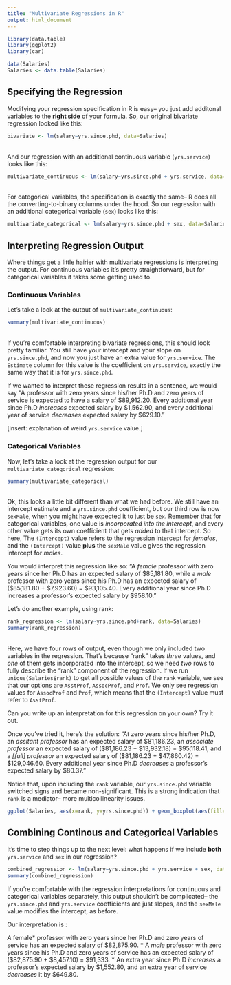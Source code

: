 ```yaml
---
title: "Multivariate Regressions in R"
output: html_document
---
```


```r
library(data.table)
library(ggplot2)
library(car)

data(Salaries)
Salaries <- data.table(Salaries)
```

## Specifying the Regression

Modifying your regression specification in R is easy-- you just add additonal variables to the **right side** of your formula. So, our original bivariate regression looked like this:

```r
bivariate <- lm(salary~yrs.since.phd, data=Salaries)
```
<br>
And our regression with an additional continuous variable (`yrs.service`) looks like this:
```r
multivariate_continuous <- lm(salary~yrs.since.phd + yrs.service, data=Salaries)
```
<br>
For categorical variables, the specification is exactly the same-- R does all the converting-to-binary columns under the hood. So our regression with an additional categorical variable (`sex`) looks like this:
```r
multivariate_categorical <- lm(salary~yrs.since.phd + sex, data=Salaries)
```

## Interpreting Regression Output

Where things get a little hairier with multivariate regressions is interpreting the output. For continuous variables it's pretty straightforward, but for categorical variables it takes some getting used to. 

### Continuous Variables

Let's take a look at the output of `multivariate_continuous`:
```r
summary(multivariate_continuous)
```
<br>
If you're comfortable interpreting bivariate regressions, this should look pretty familiar. You still have your intercept and your slope on `yrs.since.phd`, and now you just have an extra value for `yrs.service`. The `Estimate` column for this value is the coefficient on `yrs.service`, exactly the same way that it is for `yrs.since.phd`. 

If we wanted to interpret these regression results in a sentence, we would say "A professor with zero years since his/her Ph.D and zero years of service is expected to have a salary of \$89,912.20. Every additional year since Ph.D *increases* expected salary by \$1,562.90, and every additional year of service *decreases* expected salary by \$629.10."

[insert: explanation of weird `yrs.service` value.]


### Categorical Variables 
Now, let's take a look at the regression output for our `multivariate_categorical` regression:
```r
summary(multivariate_categorical)
```
<br>
Ok, this looks a little bit different than what we had before. We still have an intercept estimate and a `yrs.since.phd` coefficient, but our third row is now `sexMale`, when you might have expected it to just be `sex`. Remember that for categorical variables, one value is *incorporated into the intercept*, and every other value gets its own coefficient that gets *added* to that intercept. So here, The `(Intercept)` value refers to the regression intercept for *females*, and the `(Intercept)` value **plus** the `sexMale` value gives the regression intercept for *males*. 

You would interpret this regression like so: "A *female* professor with zero years since her Ph.D has an expected salary of \$85,181.80, while a *male* professor with zero years since his Ph.D has an expected salary of (\$85,181.80 + \$7,923.60) = \$93,105.40. Every additional year since Ph.D increases a professor's expected salary by \$958.10."


Let's do another example, using rank:
```r
rank_regression <- lm(salary~yrs.since.phd+rank, data=Salaries)
summary(rank_regression)
```
<br>
Here, we have four rows of output, even though we only included two variables in the regression. That's because "rank" takes *three* values, and *one* of them gets incorporated into the intercept, so we need *two* rows to fully describe the "rank" component of the regression. If we run `unique(Salaries$rank)` to get all possible values of the `rank` variable, we see that our options are `AsstProf`, `AssocProf`, and `Prof`. We only see regression values for `AssocProf` and `Prof`, which means that the `(Intercept)` value must refer to `AsstProf`.

Can you write up an interpretation for this regression on your own? Try it out.



Once you've tried it, here's the solution:
"At zero years since his/her Ph.D, an *assitant professor* has an expected salary of \$81,186.23, an *associate professor* an expected salary of (\$81,186.23 + \$13,932.18) = \$95,118.41, and a *[full] professor* an expected salary of (\$81,186.23 + \$47,860.42) = \$129,046.60. Every additional year since Ph.D *decreases* a professor's expected salary by \$80.37."

Notice that, upon including the `rank` variable, our `yrs.since.phd` variable switched signs and became non-significant. This is a strong indication that `rank` is a mediator-- more multicollinearity issues. 

```r
ggplot(Salaries, aes(x=rank, y=yrs.since.phd)) + geom_boxplot(aes(fill=rank))
```

## Combining Continous and Categorical Variables

It's time to step things up to the next level: what happens if we include **both** `yrs.service` and `sex` in our regression?

```r
combined_regression <- lm(salary~yrs.since.phd + yrs.service + sex, data=Salaries)
summary(combined_regression)
```

If you're comfortable with the regression interpretations for continuous and categorical variables separately, this output shouldn't be complicated-- the `yrs.since.phd` and `yrs.service` coefficients are just slopes, and the `sexMale` value modifies the intercept, as before. 

Our interpretation is :

*A *female* professor with zero years since her Ph.D and zero years of service has an expected salary of \$82,875.90.
* A *male* professor with zero years since his Ph.D and zero years of service has an expected salary of (\$82,875.90 + \$8,457.10) = \$91,333. 
* An extra year since Ph.D *increases* a professor's expected salary by \$1,552.80, and an extra year of service *decreases* it by \$649.80. 

